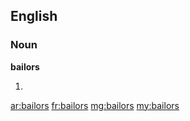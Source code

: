 ==English==

===Noun===
'''bailors'''

# {{plural of|[[bailor]]}}

[[ar:bailors]]
[[fr:bailors]]
[[mg:bailors]]
[[my:bailors]]
